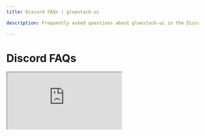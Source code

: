 ```yaml
---
title: Discord FAQs | gluestack-ui

description: Frequently asked questions about gluestack-ui in the Discord community.

---
```



<Meta title="with-nativewind/Guides/More/Discord FAQs" />

# Discord FAQs

<iframe
  style={{
    borderRadius: '8px',
    border: ' 1px solid rgba(0, 0, 0, 0.1)',
    aspectRatio: 736 / 585,
  }}
  src="https://gluestack.forumify.io/"
  allowFullScreen
/> 